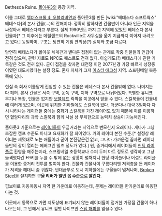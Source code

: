 Bethesda Ruins.
[[폴아웃3]]의 등장 지역. 

이름 그대로 [[엘더스크롤 4: 오블리비언]]과 폴아웃3를 만든 [wiki:"베데스다 소프트웍스" 베데스다]의 본사 건물(…)의 잔해이다.  정확히 말하자면 건물만이 아니라 인근 지역을 싸잡아서 베데스다라고 부른다. 실제 1990년도 까지 그 지역에 있었던 베데스다 본사 건물과[* 그 이후에는 메릴랜드의 Rockville로 사무실을 옮겨 지금까지 이어져 내려오고 있다.] 동일하며, 구조는 당연히 게임 편의상(?) 실제와 조금 다르다.

당연히 베데스다가 폴아웃 세계관과 별다른 접점이 없는 관계로 작중 인물들의 언급이 전혀 없으며, 관련 자료도 NPC도 퀘스트도 전혀 없다. 아쉽게도(?) 베데스다에 관한 기록같은 것도 전혀 없다. 굳이 접점을 찾자면 대전쟁 이전 2077년경 가장 빠르게 성장중이였던 대도시였다는 설정 정도. 존재 자체가 그저 [[이스터 에그]]성 지역. 스프링베일 북동쪽에 있다.

현실 속 회사 이름답게 진입할 수 있는 건물은 베데스다 본사 건물밖에 없다. 나머지는 다 폐허. 본사 건물은 서쪽 구역, 동쪽 구역, 지하 구역으로 나뉘어있다. 특별한 유니크 무기나 복장, 인물은 없지만 [[보블헤드]] 락픽을 이곳에서 얻을 수 있다. 스킬북들이 건물내에 여러개 있으며, 이곳에 위치한 지하철에도 스킬북이 있다. 더군다나 대략 3일마다 다시 나타나는 레이더들 중에는 중화기 스킬북을 가진 레이더도 있기 때문에 이를 이용하면 혈암다리의 과학 스킬북과 함께 사실 상 무제한으로 능력치 상승이 가능해진다.

폴아웃3 기준으로는 [[레이더]]들이 우글거리는 지역으로 변모한지 오래이다. 게다가 그냥 조잡한 캠프 수준도 아니고 요새화가 잘 되어있다. 거의 레이더 본진 수준.[* 설정상 레이더는 제멋대로 노는 애들이라 굳이 본진같은건 없고, 그나마 가까운걸 꼽자면 레이더들만의 장이 열리는 에버그린 밀즈 정도가 있다.] 원, 중거리에서 레이더들이 [[헌팅 라이플]]로 환영을 해주는지라, 스프링베일 초등학교나 수퍼 두퍼 마트 정도로 생각하고 그냥 돌격했다간 F9키를 누를 수 밖에 없는 상황이 펼쳐지니 헌팅 라이플이나 어설트 라이플을 이용한 중거리 전투를 벌여야 한다. 건물과 건물사이 구름다리엔 저격총을 든 레이더가 저격을 해대니 좀 귀찮다. 반대급부로 도시 지하철에는 구울들이 넘쳐나며, [[Broken Steel]]을 설치하면 '''구울 리버가 일반 몹 수준으로 깔린다'''.

핍보이로 자동이동시 지역 한 가운데로 이동하는데, 문제는 레이더들 한가운데로 이동한다는 것.  

이곳에서 동쪽으로 가면 지도상에 표기되지 않는 레이더들이 점거한 가정집 건물이 하나 나오는데, 그 안에서 유니크 컴뱃 나이프인 [[스탭 해피]]를 얻을수 있다.

